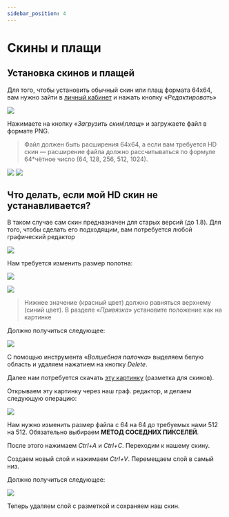 ```yaml
---
sidebar_position: 4
---
```


# Скины и плащи

## **Установка скинов и плащей**

Для того, чтобы установить обычный скин или плащ формата 64х64, вам нужно зайти в [личный кабинет](politcubes.com/auth) и нажать кнопку «*Редактировать*»

![  ](https://sun9-25.userapi.com/impg/w2tUFfXRUJ8RGFor8tWBauZFLTT4Lp6IaVC6vQ/rTWLm0NtUG0.jpg?size=1845x989&quality=96&sign=591f6bf8acdb9ba9657100866ba62fdd&type=album)

Нажимаете на кнопку «*Загрузить скин\плащ*» и загружаете файл в формате PNG. 
>Файл должен быть расширения 64х64, а если вам требуется HD скин — расширение файла должно рассчитываться по формуле 64*чётное число (64, 128, 256, 512, 1024).

![   ](https://sun9-29.userapi.com/impg/NcpaeY-ClQ0xnVqUK08nJHp_41pBItsOQNOWbA/wApOngtzDn0.jpg?size=222x293&quality=96&sign=65ad8f1375c3370fdf83416a074d86f3&type=album) ![  ](https://sun9-5.userapi.com/impg/qjQzdMFz6Z_tuKnWnM-8D4T5F7Dlgy39RmgUZQ/oqtcGgNREwI.jpg?size=217x293&quality=96&sign=e88b283d21312fc7d237839a77d6ffc8&type=album)

## **Что делать, если мой HD скин не устанавливается?**

В таком случае сам скин предназначен для старых версий (до 1.8). Для того, чтобы сделать его подходящим, вам потребуется любой графический редактор

![  ](https://sun9-15.userapi.com/impg/-E-WIPRIArjj12pn9KeHfcI4-EfGWLaVCuwUzg/hkcm25AlxYk.jpg?size=807x469&quality=96&sign=969b6142c3d95ec116377b75aeb4a925&type=album)

Нам требуется изменить размер полотна:

![  ](https://sun9-35.userapi.com/impg/-B11UiyzYN2SdsQeFYOGWZwb92C5Eb73w-Jkgg/yQlEpp2-_y0.jpg?size=397x294&quality=96&sign=d1d98ec2ace40fbe1908b0bdadad9d21&type=album)

![  ](https://sun9-82.userapi.com/impg/iiRSiLE0gMV5gYzWI5iQNoLXlfkZvw67dM4HEw/9PlO7DJDQnM.jpg?size=294x465&quality=96&sign=151c401acfff056ff1d8aa1a61d86305&type=album)

>Нижнее значение (красный цвет) должно равняться верхнему (синий цвет). 
>В разделе «*Привязка*» установите положение как на картинке

Должно получиться следующее:

![   ](https://sun9-25.userapi.com/impg/g0MMlNhDZlSMA3aoTresLZLb6NcrL74heaY7iA/TBJ4_bAty3I.jpg?size=546x553&quality=96&sign=b88bc3d5661e7634af2e844887c1f478&type=album)

С помощью инструмента «*Волшебная палочка*» выделяем белую область и удаляем нажатием на кнопку *Delete*.

Далее нам потребуется скачать [эту картинку](https://static.wikia.nocookie.net/minecraft_ru_gamepedia/images/1/14/Скин_игрока_%28шаблон%29.png/revision/latest?cb=20140123122920) (разметка для скинов).

Открываем эту картинку через наш граф. редактор, и делаем следующую операцию:

![  ](https://sun9-86.userapi.com/impg/_4HpmWepnWRWcw3ahyezVH1_O2pybThCNJSOag/mrJ3MEza4cg.jpg?size=503x494&quality=96&sign=d9fad3103500b13c996bc9dcbb42dd23&type=album)

Нам нужно изменить размер файла с 64 на 64 до требуемых нами 512 на 512. Обязательно выбираем **МЕТОД СОСЕДНИХ ПИКСЕЛЕЙ**.

После этого нажимаем *Ctrl+A* и *Ctrl+C*. Переходим к нашему скину.

Создаем новый слой и нажимаем *Ctrl+V*. Перемещаем слой в самый низ.

Должно получиться следующее:

![  ](https://sun9-44.userapi.com/impg/yLcjYEIMrls2WV4HJUdBvhE3dURJuMSU4RvzVw/NrV0sajl9gY.jpg?size=807x622&quality=96&sign=c8a04e24a67cd6f4f0a80930b6649b39&type=album)

Теперь удаляем слой с разметкой и сохраняем наш скин.